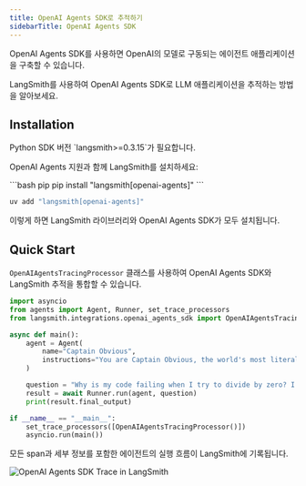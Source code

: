 ```yaml
---
title: OpenAI Agents SDK로 추적하기
sidebarTitle: OpenAI Agents SDK
---
```


OpenAI Agents SDK를 사용하면 OpenAI의 모델로 구동되는 에이전트 애플리케이션을 구축할 수 있습니다.

LangSmith를 사용하여 OpenAI Agents SDK로 LLM 애플리케이션을 추적하는 방법을 알아보세요.

## Installation

<Info>
Python SDK 버전 `langsmith>=0.3.15`가 필요합니다.
</Info>

OpenAI Agents 지원과 함께 LangSmith를 설치하세요:

<CodeGroup>
```bash pip
pip install "langsmith[openai-agents]"
```

```bash uv
uv add "langsmith[openai-agents]"
```
</CodeGroup>

이렇게 하면 LangSmith 라이브러리와 OpenAI Agents SDK가 모두 설치됩니다.

## Quick Start

`OpenAIAgentsTracingProcessor` 클래스를 사용하여 OpenAI Agents SDK와 LangSmith 추적을 통합할 수 있습니다.

```python
import asyncio
from agents import Agent, Runner, set_trace_processors
from langsmith.integrations.openai_agents_sdk import OpenAIAgentsTracingProcessor

async def main():
    agent = Agent(
        name="Captain Obvious",
        instructions="You are Captain Obvious, the world's most literal technical support agent.",
    )

    question = "Why is my code failing when I try to divide by zero? I keep getting this error message."
    result = await Runner.run(agent, question)
    print(result.final_output)

if __name__ == "__main__":
    set_trace_processors([OpenAIAgentsTracingProcessor()])
    asyncio.run(main())
```

모든 span과 세부 정보를 포함한 에이전트의 실행 흐름이 LangSmith에 기록됩니다.

![OpenAI Agents SDK Trace in LangSmith](/langsmith/images/agent-trace.png)